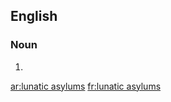 ==English==

===Noun===
{{head|en|head=[[lunatic]] [[asylum]]s}}

# {{plural of|lunatic asylum}}

[[ar:lunatic asylums]]
[[fr:lunatic asylums]]